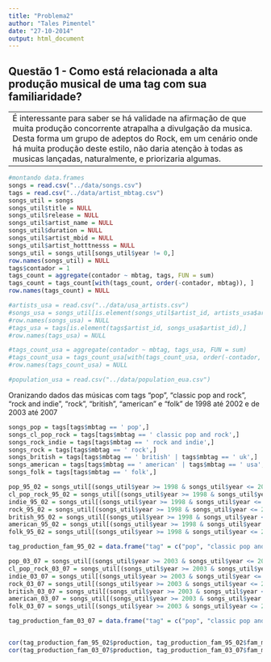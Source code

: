 ```yaml
---
title: "Problema2"
author: "Tales Pimentel"
date: "27-10-2014"
output: html_document
---
```


Questão 1 - Como está relacionada a alta produção musical de uma tag com sua familiaridade? 
---
--
É interessante para saber se há validade na afirmação de que muita produção concorrente atrapalha a divulgação da musica. Desta forma um grupo de adeptos do Rock, em um cenário onde há muita produção deste estilo, não daria atenção à todas as musicas lançadas, naturalmente, e priorizaria algumas.
--

```r
#montando data.frames
songs = read.csv("../data/songs.csv")
tags = read.csv("../data/artist_mbtag.csv")
songs_util = songs
songs_util$title = NULL
songs_util$release = NULL
songs_util$artist_name = NULL
songs_util$duration = NULL
songs_util$artist_mbid = NULL
songs_util$artist_hotttnesss = NULL
songs_util = songs_util[songs_util$year != 0,]
row.names(songs_util) = NULL
tags$contador = 1
tags_count = aggregate(contador ~ mbtag, tags, FUN = sum)
tags_count = tags_count[with(tags_count, order(-contador, mbtag)), ]
row.names(tags_count) = NULL

#artists_usa = read.csv("../data/usa_artists.csv")
#songs_usa = songs_util[is.element(songs_util$artist_id, artists_usa$artist_id),]
#row.names(songs_usa) = NULL
#tags_usa = tags[is.element(tags$artist_id, songs_usa$artist_id),]
#row.names(tags_usa) = NULL

#tags_count_usa = aggregate(contador ~ mbtag, tags_usa, FUN = sum)
#tags_count_usa = tags_count_usa[with(tags_count_usa, order(-contador, mbtag)), ]
#row.names(tags_count_usa) = NULL

#population_usa = read.csv("../data/population_eua.csv")

```

Oranizando dados das músicas com tags "pop", "classic pop and rock", "rock and indie", "rock", "british", "american" e "folk" de 1998 até 2002 e de 2003 até 2007
```r
songs_pop = tags[tags$mbtag == ' pop',]
songs_cl_pop_rock = tags[tags$mbtag == ' classic pop and rock',]
songs_rock_indie = tags[tags$mbtag == ' rock and indie',]
songs_rock = tags[tags$mbtag == ' rock',]
songs_british = tags[tags$mbtag == ' british' | tags$mbtag == ' uk',]
songs_american = tags[tags$mbtag == ' american' | tags$mbtag == ' usa',]
songs_folk = tags[tags$mbtag == ' folk',]

pop_95_02 = songs_util[(songs_util$year >= 1998 & songs_util$year <= 2002) & is.element(songs_util$artist_id, songs_pop$artist_id),]
cl_pop_rock_95_02 = songs_util[(songs_util$year >= 1998 & songs_util$year <= 2002) & is.element(songs_util$artist_id, songs_cl_pop_rock$artist_id),]
indie_95_02 = songs_util[(songs_util$year >= 1998 & songs_util$year <= 2002) & is.element(songs_util$artist_id, songs_rock_indie$artist_id),]
rock_95_02 = songs_util[(songs_util$year >= 1998 & songs_util$year <= 2002) & is.element(songs_util$artist_id, songs_rock$artist_id),]
british_95_02 = songs_util[(songs_util$year >= 1998 & songs_util$year <= 2002) & is.element(songs_util$artist_id, songs_british$artist_id),]
american_95_02 = songs_util[(songs_util$year >= 1998 & songs_util$year <= 2002) & is.element(songs_util$artist_id, songs_american$artist_id),]
folk_95_02 = songs_util[(songs_util$year >= 1998 & songs_util$year <= 2002) & is.element(songs_util$artist_id, songs_folk$artist_id),]

tag_production_fam_95_02 = data.frame("tag" = c("pop", "classic pop and rock", "rock and indie", "rock", "british", "american", "folk"), "production" = c(nrow(pop_95_02), nrow(cl_pop_rock_95_02), nrow(indie_95_02), nrow(rock_95_02), nrow(british_95_02), nrow(american_95_02), nrow(folk_95_02)), "fam_mean" = c(mean(pop_95_02$artist_familiarity), mean(cl_pop_rock_95_02$artist_familiarity), mean(indie_95_02$artist_familiarity), mean(rock_95_02$artist_familiarity), mean(british_95_02$artist_familiarity), mean(american_95_02$artist_familiarity), mean(folk_95_02$artist_familiarity)))

pop_03_07 = songs_util[(songs_util$year >= 2003 & songs_util$year <= 2007) & is.element(songs_util$artist_id, songs_pop$artist_id),]
cl_pop_rock_03_07 = songs_util[(songs_util$year >= 2003 & songs_util$year <= 2007) & is.element(songs_util$artist_id, songs_cl_pop_rock$artist_id),]
indie_03_07 = songs_util[(songs_util$year >= 2003 & songs_util$year <= 2007) & is.element(songs_util$artist_id, songs_rock_indie$artist_id),]
rock_03_07 = songs_util[(songs_util$year >= 2003 & songs_util$year <= 2007) & is.element(songs_util$artist_id, songs_rock$artist_id),]
british_03_07 = songs_util[(songs_util$year >= 2003 & songs_util$year <= 2007) & is.element(songs_util$artist_id, songs_british$artist_id),]
american_03_07 = songs_util[(songs_util$year >= 2003 & songs_util$year <= 2007) & is.element(songs_util$artist_id, songs_american$artist_id),]
folk_03_07 = songs_util[(songs_util$year >= 2003 & songs_util$year <= 2007) & is.element(songs_util$artist_id, songs_folk$artist_id),]

tag_production_fam_03_07 = data.frame("tag" = c("pop", "classic pop and rock", "rock and indie", "rock", "british", "american", "folk"), "production" = c(nrow(pop_03_07), nrow(cl_pop_rock_03_07), nrow(indie_03_07), nrow(rock_03_07), nrow(british_03_07), nrow(american_03_07), nrow(folk_03_07)), "fam_mean" = c(mean(pop_03_07$artist_familiarity), mean(cl_pop_rock_03_07$artist_familiarity), mean(indie_03_07$artist_familiarity), mean(rock_03_07$artist_familiarity), mean(british_03_07$artist_familiarity), mean(american_03_07$artist_familiarity), mean(folk_03_07$artist_familiarity)))



```


```r
cor(tag_production_fam_95_02$production, tag_production_fam_95_02$fam_mean, method = "s")
cor(tag_production_fam_03_07$production, tag_production_fam_03_07$fam_mean, method = "s")
```

